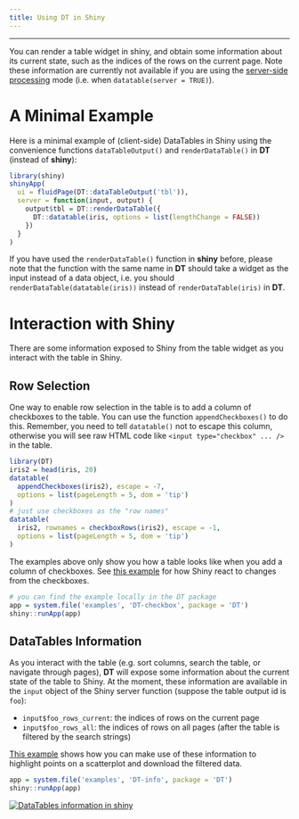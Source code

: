```yaml
---
title: Using DT in Shiny
---
```


---

You can render a table widget in shiny, and obtain some information about its current state, such as the indices of the rows on the current page. Note these information are currently not available if you are using the [server-side processing](server.html) mode (i.e. when `datatable(server = TRUE)`).

# A Minimal Example

Here is a minimal example of (client-side) DataTables in Shiny using the convenience functions `dataTableOutput()` and `renderDataTable()` in **DT** (instead of **shiny**):

```r
library(shiny)
shinyApp(
  ui = fluidPage(DT::dataTableOutput('tbl')),
  server = function(input, output) {
    output$tbl = DT::renderDataTable({
      DT::datatable(iris, options = list(lengthChange = FALSE))
    })
  }
)
```

If you have used the `renderDataTable()` function in **shiny** before, please note that the function with the same name in **DT** should take a widget as the input instead of a data object, i.e. you should `renderDataTable(datatable(iris))` instead of `renderDataTable(iris)` in **DT**.

# Interaction with Shiny

There are some information exposed to Shiny from the table widget as you interact with the table in Shiny.

## Row Selection

One way to enable row selection in the table is to add a column of checkboxes to the table. You can use the function `appendCheckboxes()` to do this. Remember, you need to tell `datatable()` not to escape this column, otherwise you will see raw HTML code like `<input type="checkbox" ... />` in the table.

```r
library(DT)
iris2 = head(iris, 20)
datatable(
  appendCheckboxes(iris2), escape = -7,
  options = list(pageLength = 5, dom = 'tip')
)
# just use checkboxes as the "row names"
datatable(
  iris2, rownames = checkboxRows(iris2), escape = -1,
  options = list(pageLength = 5, dom = 'tip')
)
```

The examples above only show you how a table looks like when you add a column of checkboxes. See [this example](https://yihui.shinyapps.io/DT-checkbox/) for how Shiny react to changes from the checkboxes.

```r
# you can find the example locally in the DT package
app = system.file('examples', 'DT-checkbox', package = 'DT')
shiny::runApp(app)
```

## DataTables Information

As you interact with the table (e.g. sort columns, search the table, or navigate through pages), **DT** will expose some information about the current state of the table to Shiny. At the moment, these information are available in the `input` object of the Shiny server function (suppose the table output id is `foo`):

- `input$foo_rows_current`: the indices of rows on the current page
- `input$foo_rows_all`: the indices of rows on all pages (after the table is filtered by the search strings)

[This example](https://yihui.shinyapps.io/DT-info/) shows how you can make use of these information to highlight points on a scatterplot and download the filtered data.

```r
app = system.file('examples', 'DT-info', package = 'DT')
shiny::runApp(app)
```

[![DataTables information in shiny](http://i.imgur.com/gZzwKEQ.png)](https://yihui.shinyapps.io/DT-info/)
